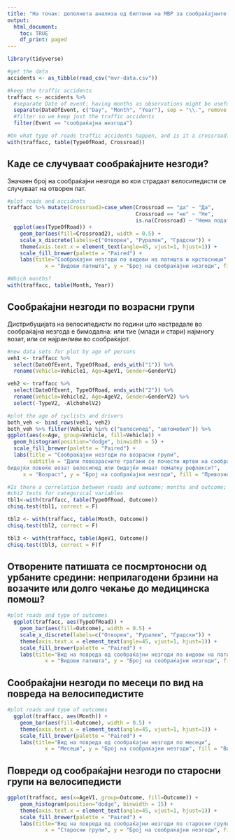 ```yaml
---
title: "На точак: дополнета анализа од билтени на МВР за сообраќајните незгоди во кои страдаат велосипедисти"
output:
  html_document:
    toc: TRUE
    df_print: paged
---
```

```r
library(tidyverse)
```

```r
#get the data
accidents <- as_tibble(read_csv("mvr-data.csv"))
```

```r
#keep the traffic accidents
traffacc <- accidents %>% 
  #separate Date of event; having months as observations might be useful.
  separate(DateOfEvent, c("Day", "Month", "Year"), sep = "\\.", remove = FALSE) %>% 
  #filter so we keep just the traffic accidents
  filter(Event == "сообраќајна незгода")
```

```r
#On what type of roads traffic accidents happen, and is it a crossroad?
with(traffacc, table(TypeOfRoad, Crossroad))
```

## Каде се случуваат сообраќајните незгоди?

Значаен број на сообраќајни незгоди во кои страдаат велосипедисти се случуваат на отворен пат.

```r
#plot roads and accidents
traffacc %>% mutate(Crossroad2=case_when(Crossroad == "да" ~ "Да",
                                         Crossroad == "не" ~ "Не",
                                         is.na(Crossroad) ~ "Нема податок")) %>%
  ggplot(aes(TypeOfRoad)) +
    geom_bar(aes(fill=Crossroad2), width = 0.5) +
    scale_x_discrete(labels=c("Отворен", "Рурален", "Градски")) +
    theme(axis.text.x = element_text(angle=45, vjust=1, hjust=1)) +
    scale_fill_brewer(palette = "Paired") +
    labs(title="Сообраќајни незгоди по видови на патишта и крстосници", 
            x = "Видови патишта", y = "Број на сообраќајни незгоди", fill = "Крстосница") 
```
    
```r
#Which months?
with(traffacc, table(Month, Year))
```


## Сообраќајни незгоди по возрасни групи
Дистрибуцијата на велосипедисти по години што настрадале во сообраќајна незгода е бимодална: или тие (млади и стари) најмногу возат, или се најранливи во сообраќајот.

```r
#new data sets for plot by age of persons
veh1 <- traffacc %>% 
  select(DateOfEvent, TypeOfRoad, ends_with("1")) %>% 
  rename(Vehicle=Vehicle1, Age=AgeV1, Gender=GenderV1)

veh2 <- traffacc %>% 
  select(DateOfEvent, TypeOfRoad, ends_with("2")) %>% 
  rename(Vehicle=Vehicle2, Age=AgeV2, Gender=GenderV2) %>% 
  select(-TypeV2, -AlchoholV2)

#plot the age of cyclists and drivers
both_veh <- bind_rows(veh1, veh2)
both_veh %>% filter(Vehicle %in% c("велосипед", "автомобил")) %>%
ggplot(aes(x=Age, group=Vehicle, fill=Vehicle)) +
  geom_histogram(position="dodge", binwidth = 5) +
  scale_fill_brewer(palette = "Paired") +
  labs(title = "Сообраќајни незгоди по возрасни групи", 
       subtitle = "Дали повозрасните граѓани се почести жртви на сообраќајни незгоди 
бидејќи повеќе возат велосипед или бидејќи имаат помалку рефлекси?",
     x = "Возраст", y = "Број на сообраќајни незгоди", fill = "Превозно средство") 

```

```r
#Is there a correlation between roads and outcome; months and outcome; age of bycicle rider and outcome?
#chi2 tests for categorical variables
tbl1<-with(traffacc, table(TypeOfRoad, Outcome))
chisq.test(tbl1, correct = F)

tbl2 <- with(traffacc, table(Month, Outcome))
chisq.test(tbl2, correct = F)

tbl3 <- with(traffacc, table(AgeV1, Outcome))
chisq.test(tbl3, correct = F)f
```

## Отворените патишата се посмртоносни од урбаните средини: неприлагодени брзини на возачите или долго чекање до медицинска помош?

```r

#plot roads and type of outcomes
  ggplot(traffacc, aes(TypeOfRoad)) +
    geom_bar(aes(fill=Outcome), width = 0.5) +
    scale_x_discrete(labels=c("Отворен", "Рурален", "Градски")) +
    theme(axis.text.x = element_text(angle=45, vjust=1, hjust=1)) +
    scale_fill_brewer(palette = "Paired") +
    labs(title="Вид на повреда од сообраќајни незгоди по видови на патишта", 
            x = "Видови патишта", y = "Број на сообраќајни незгоди", fill = "Вид на повреда") 

```
## Сообраќајни незгоди по месеци по вид на повреда на велосипедистите
```r

#plot roads and type of outcomes
  ggplot(traffacc, aes(Month)) +
    geom_bar(aes(fill=Outcome), width = 0.5) +
    theme(axis.text.x = element_text(angle=45, vjust=1, hjust=1)) +
    scale_fill_brewer(palette = "Paired") +
    labs(title="Вид на повреда од сообраќајни незгоди по месеци", 
            x = "Месеци", y = "Број на сообраќајни незгоди", fill = "Вид на повреда") 

```
## Повреди од сообраќајни незгоди по старосни групи на велосипедисти
```r

ggplot(traffacc, aes(x=AgeV1, group=Outcome, fill=Outcome)) +
    geom_histogram(position="dodge", binwidth = 15) +
    theme(axis.text.x = element_text(angle=45, vjust=1, hjust=1)) +
    scale_fill_brewer(palette = "Paired") +
    labs(title="Вид на повреда од сообраќајни незгоди по старосни групи", 
            x = "Старосни групи", y = "Број на сообраќајни незгоди", fill = "Вид на повреда") 

```
 
 